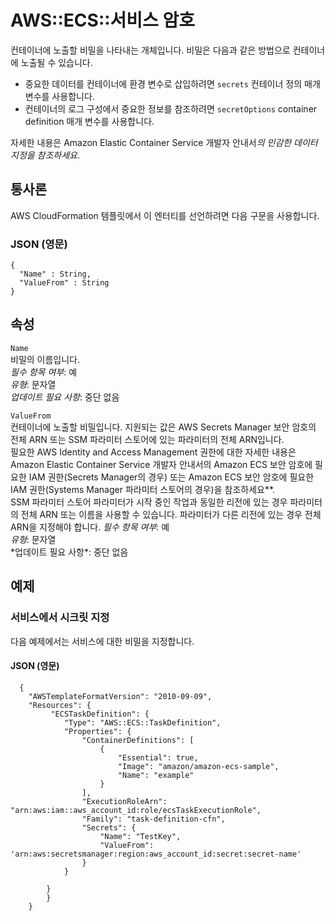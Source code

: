 # AWS::ECS::서비스 암호

컨테이너에 노출할 비밀을 나타내는 개체입니다. 비밀은 다음과 같은 방법으로 컨테이너에 노출될 수 있습니다.

- 중요한 데이터를 컨테이너에 환경 변수로 삽입하려면 `secrets` 컨테이너 정의 매개 변수를 사용합니다.
- 컨테이너의 로그 구성에서 중요한 정보를 참조하려면 `secretOptions` container definition 매개 변수를 사용합니다.

자세한 내용은 Amazon Elastic Container Service 개발자 안내서*의 민감한 데이터 지정을 참조하세요*.

## 통사론

AWS CloudFormation 템플릿에서 이 엔터티를 선언하려면 다음 구문을 사용합니다.

### JSON (영문)

```
{
  "Name" : String,
  "ValueFrom" : String
}
```

## 속성

`Name`  
비밀의 이름입니다.  
_필수 항목 여부_: 예  
_유형_: 문자열  
_업데이트 필요 사항_: 중단 없음

`ValueFrom`  
컨테이너에 노출할 비밀입니다. 지원되는 값은 AWS Secrets Manager 보안 암호의 전체 ARN 또는 SSM 파라미터 스토어에 있는 파라미터의 전체 ARN입니다.  
필요한 AWS Identity and Access Management 권한에 대한 자세한 내용은 Amazon Elastic Container Service 개발자 안내서의 Amazon ECS 보안 암호에 필요한 IAM 권한(Secrets Manager의 경우) 또는 Amazon ECS 보안 암호에 필요한 IAM 권한(Systems Manager 파라미터 스토어의 경우)을 참조하세요\**.  
SSM 파라미터 스토어 파라미터가 시작 중인 작업과 동일한 리전에 있는 경우 파라미터의 전체 ARN 또는 이름을 사용할 수 있습니다. 파라미터가 다른 리전에 있는 경우 전체 ARN을 지정해야 합니다.
*필수 항목 여부*: 예  
*유형*: 문자열  
*업데이트 필요 사항\*: 중단 없음

## 예제

### 서비스에서 시크릿 지정

다음 예제에서는 서비스에 대한 비밀을 지정합니다.

#### JSON (영문)

```
  {
    "AWSTemplateFormatVersion": "2010-09-09",
    "Resources": {
         "ECSTaskDefinition": {
            "Type": "AWS::ECS::TaskDefinition",
            "Properties": {
                "ContainerDefinitions": [
                    {
                        "Essential": true,
                        "Image": "amazon/amazon-ecs-sample",
                        "Name": "example"
                    }
                ],
                "ExecutionRoleArn": "arn:aws:iam::aws_account_id:role/ecsTaskExecutionRole",
                "Family": "task-definition-cfn",
                "Secrets": {
                    "Name": "TestKey",
                    "ValueFrom": 'arn:aws:secretsmanager:region:aws_account_id:secret:secret-name'
                }
            }

        }
        }
    }
```
